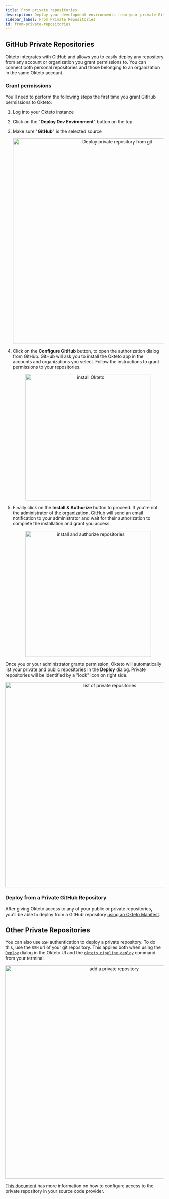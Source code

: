 ```yaml
---
title: From private repositories
description: Deploy your development environments from your private Git repositories
sidebar_label: From Private Repositories
id: from-private-repositories
---
```



## GitHub Private Repositories

Okteto integrates with GitHub and allows you to easily deploy any repository from any account or organization you grant permissions to. You can connect both personal repositories and those belonging to an organization in the same Okteto account.

### Grant permissions

You'll need to perform the following steps the first time you grant GitHub permissions to Okteto:

1. Log into your Okteto instance
1. Click on the "**Deploy Dev Environment**" button on the top
1. Make sure "**GitHub**" is the selected source

   <p align="center">
     <Image
       src={require("@site/static/img/private-repositories-deploy-v1.17+.png").default}
       alt="Deploy private repository from git"
       width="650"
     />
   </p>

1. Click on the **Configure GitHub** button, to open the authorization dialog from GitHub. GitHub will ask you to install the Okteto app in the accounts and organizations you select. Follow the instructions to grant permissions to your repositories.

   <p align="center">
     <Image
       src={require("@site/static/img/private-repositories-enable.png").default}
       alt="install Okteto"
       width="400"
     />
   </p>

1. Finally click on the **Install & Authorize** button to proceed. If you're not the administrator of the organization, GitHub will send an email notification to your administrator and wait for their authorization to complete the installation and grant you access.
   <p align="center">
     <Image
       src={
         require("@site/static/img/private-repositories-authorize.png").default
       }
       alt="install and authorize repositories"
       width="400"
     />
   </p>

Once you or your administrator grants permission, Okteto will automatically list your private and public repositories in the **Deploy** dialog. Private repositories will be identified by a "lock" icon on right side.

<p align="center">
  <Image
    src={require("@site/static/img/private-repositories-list-v1.17+.png").default}
    alt="list of private repositories"
    width="650"
  />
</p>

### Deploy from a Private GitHub Repository

After giving Okteto access to any of your public or private repositories, you'll be able to deploy from a GitHub repository [using an Okteto Manifest](reference/okteto-cli.mdx#deploy).

## Other Private Repositories

You can also use `SSH` authentication to deploy a private repository. To do this, use the `SSH` url of your git repository. This applies both when using the [`Deploy`](deploy/deploy-from-git.mdx) dialog in the Okteto UI and the [`okteto pipeline deploy`](reference/okteto-cli.mdx#deploy) command from your terminal.

<p align="center">
  <Image
    src={require("@site/static/img/private-repository-v1.17+.png").default}
    alt="add a private repository"
    width="676"
  />
</p>

[This document](self-hosted/install/private-repositories/ssh-key.mdx) has more information on how to configure access to the private repository in your source code provider.
